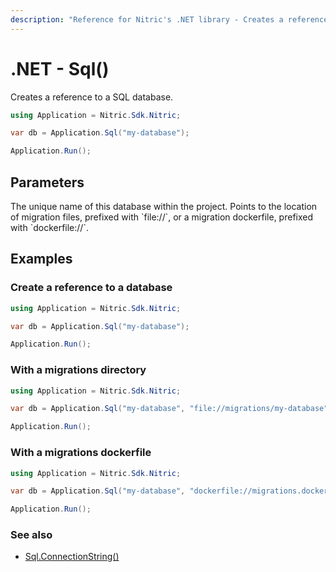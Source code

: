 ```yaml
---
description: "Reference for Nitric's .NET library - Creates a reference to a SQL database."
---
```


# .NET - Sql()

Creates a reference to a SQL database.

```csharp
using Application = Nitric.Sdk.Nitric;

var db = Application.Sql("my-database");

Application.Run();
```

## Parameters

<Properties>
  <Property name="name" required type="string">
    The unique name of this database within the project.
  </Property>
  <Property name="migrations" type="string">
    Points to the location of migration files, prefixed with `file://`, or a
    migration dockerfile, prefixed with `dockerfile://`.
  </Property>
</Properties>

## Examples

### Create a reference to a database

```csharp
using Application = Nitric.Sdk.Nitric;

var db = Application.Sql("my-database");

Application.Run();
```

### With a migrations directory

```csharp
using Application = Nitric.Sdk.Nitric;

var db = Application.Sql("my-database", "file://migrations/my-database");

Application.Run();
```

### With a migrations dockerfile

```csharp
using Application = Nitric.Sdk.Nitric;

var db = Application.Sql("my-database", "dockerfile://migrations.dockerfile");

Application.Run();
```

### See also

- [Sql.ConnectionString()](./sql-connection-string)
